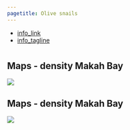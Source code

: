 ```yaml
---
pagetitle: Olive snails
---
```


- [info_link](https://olympiccoast.noaa.gov/living/marinelife/inverts/inverts.html)
- [info_tagline](Purple olive shells have long been collected by the Makah people for traditional cultural practices.)



# {.tabset}

## Maps - density Makah Bay
![](figures/Appendix S.LR.13.2 - Purple olive snail density Makah Bay 2014-2015.jpg)

## Maps - density Makah Bay
![](figures/Appendix S.LR.13.2 - Purple olive snail density Makah Bay 2016-2017.jpg)
